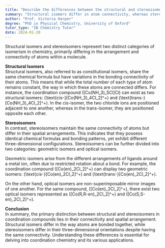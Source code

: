 ```yaml
---
title: "Describe the differences between the structural and stereoisomers of coordination compounds"
summary: "Structural isomers differ in atom connectivity, whereas stereoisomers vary in the spatial arrangement of atoms."
author: "Prof. Victoria Harper"
degree: "PhD in Physical Chemistry, University of Oxford"
tutor_type: "IB Chemistry Tutor"
date: 2024-01-20
---
```


Structural isomers and stereoisomers represent two distinct categories of isomerism in chemistry, primarily differing in the arrangement and connectivity of atoms within a molecule.

**Structural Isomers**  
Structural isomers, also referred to as constitutional isomers, share the same chemical formula but have variations in the bonding connectivity of their atoms. This means that while the total number of each type of atom remains constant, the way in which these atoms are connected differs. For instance, the coordination compound \([Co(NH_3)_5Cl]Cl\) can exist as two structural isomers: \(\text{cis-}[Co(NH_3)_4Cl_2]^+\) and \(\text{trans-}[Co(NH_3)_4Cl_2]^+\). In the cis-isomer, the two chloride ions are positioned adjacent to one another, whereas in the trans-isomer, they are positioned opposite each other.

**Stereoisomers**  
In contrast, stereoisomers maintain the same connectivity of atoms but differ in their spatial arrangements. This indicates that they possess identical chemical formulas and bonding patterns, yet exhibit different three-dimensional configurations. Stereoisomers can be further divided into two categories: geometric isomers and optical isomers. 

Geometric isomers arise from the different arrangements of ligands around a metal ion, often due to restricted rotation about a bond. For example, the coordination compound \([Co(en)_2Cl_2]^+\) can display two geometric isomers: \(\text{cis-}[Co(en)_2Cl_2]^+\) and \(\text{trans-}[Co(en)_2Cl_2]^+\). 

On the other hand, optical isomers are non-superimposable mirror images of one another. For the same compound, \([Co(en)_2Cl_2]^+\), there exist two optical isomers represented as \([Co(R,R-en)_2Cl_2]^+\) and \([Co(S,S-en)_2Cl_2]^+\).

**Conclusion**  
In summary, the primary distinction between structural and stereoisomers in coordination compounds lies in their connectivity and spatial arrangement. Structural isomers differ in the way atoms are bonded together, while stereoisomers differ in their three-dimensional orientations despite having the same connectivity. Understanding these differences is essential for delving into coordination chemistry and its various applications.
    